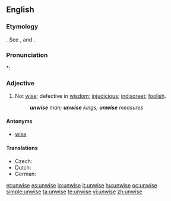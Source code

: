 ==English==

===Etymology===
{{etyl|ang}} {{term|unwis|unwīs}}. See {{term|un-||not}}, and {{term|wise}}.

===Pronunciation===
*: {{rhymes|aɪz}}

===Adjective===
{{en-adj|unwis|er}}

# Not [[wise]]; defective in [[wisdom]]; [[injudicious]]; [[indiscreet]]; [[foolish]].
#: '''''unwise''' man; '''unwise''' kings; '''unwise''' measures''

====Antonyms====
* [[wise]]

====Translations====
* Czech: {{t-|cs|nemoudrý|m}}
* Dutch: {{t-|nl|onverstandig}}
* German: {{t-|de|unklug}}

[[et:unwise]]
[[es:unwise]]
[[io:unwise]]
[[it:unwise]]
[[hu:unwise]]
[[oc:unwise]]
[[simple:unwise]]
[[ta:unwise]]
[[te:unwise]]
[[vi:unwise]]
[[zh:unwise]]